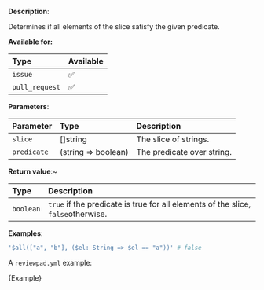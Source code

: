 
**Description**:

Determines if all elements of the slice satisfy the given predicate.

**Available for:**

| Type           | Available |
| :------------- | :-------- |
| `issue`        | ✅        |
| `pull_request` | ✅        |

**Parameters**:

| Parameter   | Type                | Description                |
| :---------- | :------------------ | :------------------------- |
| `slice`     | \[]string           | The slice of strings.      |
| `predicate` | (string => boolean) | The predicate over string. |

**Return value**:~

| Type      | Description                                                                      |
| :-------- | :------------------------------------------------------------------------------- |
| `boolean` | `true` if the predicate is true for all elements of the slice, `false`otherwise. |

**Examples**:

```yml
'$all(["a", "b"], ($el: String => $el == "a"))' # false
```

A `reviewpad.yml` example:

<CodeBlock language="yml">{Example}</CodeBlock>
